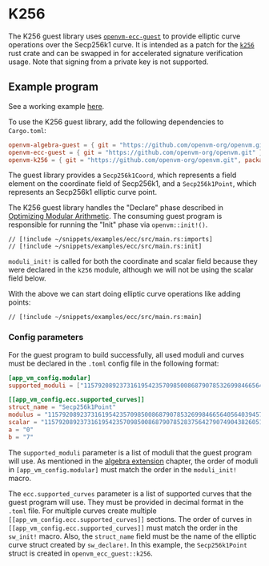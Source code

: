 # K256

The K256 guest library uses [`openvm-ecc-guest`](../acceleration-using-extensions/elliptic-curve-cryptography.md) to provide elliptic curve operations over the Secp256k1 curve. It is intended as a patch for the [`k256`](https://crates.io/crates/k256) rust crate and can be swapped in for accelerated signature verification usage. Note that signing from a private key is not supported. 


## Example program

See a working example [here](https://github.com/openvm-org/openvm/blob/main/examples/ecc/src/main.rs).

To use the K256 guest library, add the following dependencies to `Cargo.toml`:

```toml
openvm-algebra-guest = { git = "https://github.com/openvm-org/openvm.git" }
openvm-ecc-guest = { git = "https://github.com/openvm-org/openvm.git" }
openvm-k256 = { git = "https://github.com/openvm-org/openvm.git", package = "k256" }
```

The guest library provides a `Secp256k1Coord`, which represents a field element on the coordinate field of Secp256k1, and a `Secp256k1Point`, which represents an Secp256k1 elliptic curve point.

The K256 guest library handles the "Declare" phase described in [Optimizing Modular Arithmetic](../acceleration-using-extensions/overview.md#optimizing-modular-arithmetic). The consuming guest program is responsible for running the "Init" phase via `openvm::init!()`.

```rust,no_run,noplayground
// [!include ~/snippets/examples/ecc/src/main.rs:imports]
// [!include ~/snippets/examples/ecc/src/main.rs:init]
```

`moduli_init!` is called for both the coordinate and scalar field because they were declared in the `k256` module, although we will not be using the scalar field below.

With the above we can start doing elliptic curve operations like adding points:

```rust,no_run,noplayground
// [!include ~/snippets/examples/ecc/src/main.rs:main]
```

### Config parameters

For the guest program to build successfully, all used moduli and curves must be declared in the `.toml` config file in the following format:

```toml
[app_vm_config.modular]
supported_moduli = ["115792089237316195423570985008687907853269984665640564039457584007908834671663", "115792089237316195423570985008687907852837564279074904382605163141518161494337"]

[[app_vm_config.ecc.supported_curves]]
struct_name = "Secp256k1Point"
modulus = "115792089237316195423570985008687907853269984665640564039457584007908834671663"
scalar = "115792089237316195423570985008687907852837564279074904382605163141518161494337"
a = "0"
b = "7"
```

The `supported_moduli` parameter is a list of moduli that the guest program will use. As mentioned in the [algebra extension](../acceleration-using-extensions/algebra.md) chapter, the order of moduli in `[app_vm_config.modular]` must match the order in the `moduli_init!` macro.

The `ecc.supported_curves` parameter is a list of supported curves that the guest program will use. They must be provided in decimal format in the `.toml` file. For multiple curves create multiple `[[app_vm_config.ecc.supported_curves]]` sections. The order of curves in `[[app_vm_config.ecc.supported_curves]]` must match the order in the `sw_init!` macro.
Also, the `struct_name` field must be the name of the elliptic curve struct created by `sw_declare!`.
In this example, the `Secp256k1Point` struct is created in `openvm_ecc_guest::k256`.

